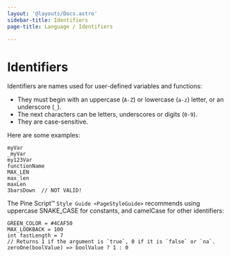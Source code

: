 ```yaml
---
layout: '@layouts/Docs.astro'
sidebar-title: Identifiers
page-title: Language / Identifiers

---
```


# Identifiers 



Identifiers are names used for user-defined variables and functions:

-   They must begin with an uppercase (`A-Z`) or lowercase (`a-z`)
    letter, or an underscore (`_`).
-   The next characters can be letters, underscores or digits (`0-9`).
-   They are case-sensitive.

Here are some examples:

``` pine
myVar
_myVar
my123Var
functionName
MAX_LEN
max_len
maxLen
3barsDown  // NOT VALID!
```

The Pine Script™ `Style Guide <PageStyleGuide>` recommends using uppercase SNAKE_CASE for constants, and
camelCase for other identifiers:

``` pine
GREEN_COLOR = #4CAF50
MAX_LOOKBACK = 100
int fastLength = 7
// Returns 1 if the argument is `true`, 0 if it is `false` or `na`.
zeroOne(boolValue) => boolValue ? 1 : 0
```


